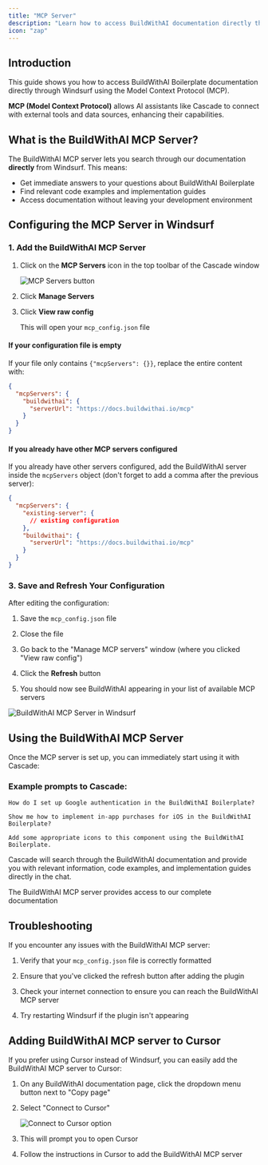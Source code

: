 ```yaml
---
title: "MCP Server"
description: "Learn how to access BuildWithAI documentation directly through Windsurf using the Model Context Protocol"
icon: "zap"
---
```


## Introduction

This guide shows you how to access BuildWithAI Boilerplate documentation directly through Windsurf using the Model Context Protocol (MCP).

<Info>**MCP (Model Context Protocol)** allows AI assistants like Cascade to connect with external tools and data sources, enhancing their capabilities.</Info>

## What is the BuildWithAI MCP Server?

The BuildWithAI MCP server lets you search through our documentation **directly** from Windsurf. This means:

- Get immediate answers to your questions about BuildWithAI Boilerplate
- Find relevant code examples and implementation guides
- Access documentation without leaving your development environment

## Configuring the MCP Server in Windsurf

### 1. Add the BuildWithAI MCP Server

1. Click on the **MCP Servers** icon in the top toolbar of the Cascade window
   
   ![MCP Servers button](/images/mcp-servers-button.png)
   
2. Click **Manage Servers**
   
3. Click **View raw config** <Icon icon="file-text" color="#fff" /> 

    This will open your `mcp_config.json` file

#### If your configuration file is empty

If your file only contains `{"mcpServers": {}}`, replace the entire content with:

```json
{
  "mcpServers": {
    "buildwithai": {
      "serverUrl": "https://docs.buildwithai.io/mcp"
    }
  }
}
```

#### If you already have other MCP servers configured

If you already have other servers configured, add the BuildWithAI server inside the `mcpServers` object (don't forget to add a comma after the previous server):

```json
{
  "mcpServers": {
    "existing-server": {
      // existing configuration
    },
    "buildwithai": {
      "serverUrl": "https://docs.buildwithai.io/mcp"
    }
  }
}
```

### 3. Save and Refresh Your Configuration

After editing the configuration:

1. Save the `mcp_config.json` file
   
2. Close the file
   
3. Go back to the "Manage MCP servers" window (where you clicked "View raw config")
   
4. Click the **Refresh** <Icon icon="rotate-cw" color="#fff" /> button
   
5. You should now see BuildWithAI appearing in your list of available MCP servers

![BuildWithAI MCP Server in Windsurf](/images/mpc-windsurf.png)

## Using the BuildWithAI MCP Server

Once the MCP server is set up, you can immediately start using it with Cascade:

### Example prompts to Cascade:

```
How do I set up Google authentication in the BuildWithAI Boilerplate?
```

```
Show me how to implement in-app purchases for iOS in the BuildWithAI Boilerplate?
```

```
Add some appropriate icons to this component using the BuildWithAI Boilerplate.
```

Cascade will search through the BuildWithAI documentation and provide you with relevant information, code examples, and implementation guides directly in the chat.

<Check>The BuildWithAI MCP server provides access to our complete documentation</Check>

## Troubleshooting

If you encounter any issues with the BuildWithAI MCP server:

1. Verify that your `mcp_config.json` file is correctly formatted
   
2. Ensure that you've clicked the refresh button after adding the plugin
   
3. Check your internet connection to ensure you can reach the BuildWithAI MCP server
   
4. Try restarting Windsurf if the plugin isn't appearing

## Adding BuildWithAI MCP server to Cursor

If you prefer using Cursor instead of Windsurf, you can easily add the BuildWithAI MCP server to Cursor:

1. On any BuildWithAI documentation page, click the dropdown menu button next to "Copy page"
   
2. Select "Connect to Cursor"
   
   ![Connect to Cursor option](/images/mcp-cursor.png)
   
3. This will prompt you to open Cursor
   
4. Follow the instructions in Cursor to add the BuildWithAI MCP server

